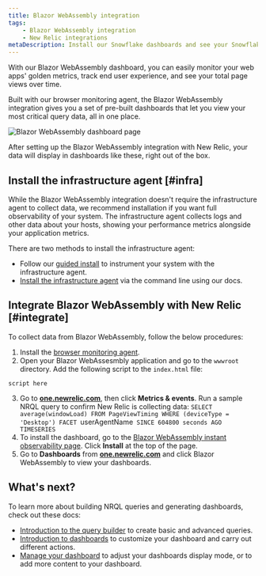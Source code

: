 ```yaml
---
title: Blazor WebAssembly integration
tags:
    - Blazor WebAssembly integration
    - New Relic integrations
metaDescription: Install our Snowflake dashboards and see your Snowflake data in New Relic.
---
```



With our Blazor WebAssembly dashboard, you can easily monitor your web apps' golden metrics, track end user experience, and see your total page views over time. 

Built with our browser monitoring agent, the Blazor WebAssembly integration gives you a set of pre-built dashboards that let you view your most critical query data, all in one place. 

<img
    title="Blazor WebAssembly dashboard"
    alt="Blazor WebAssembly dashboard page"
    src={infrastructureBlazorWebAssemblyDashboard}
/>
<figcaption>
After setting up the Blazor WebAssembly integration with New Relic, your data will display in dashboards like these, right out of the box. 
</figcaption>


## Install the infrastructure agent [#infra]

While the Blazor WebAssembly integration doesn't require the infrastructure agent to collect data, we recommend installation if you want full observability of your system. The infrastructure agent collects logs and other data about your hosts, showing your performance metrics alongside your application metrics. 

There are two methods to install the infrastructure agent:

* Follow our [guided install](https://one.newrelic.com/marketplace?state=8f14e646-461e-b010-4675-3a0658bb3d20) to instrument your system with the infrastructure agent. 
* [Install the infrastructure agent](/docs/infrastructure/install-infrastructure-agent/linux-installation/install-infrastructure-monitoring-agent-linux) via the command line using our docs.

## Integrate Blazor WebAssembly with New Relic [#integrate]

To collect data from Blazor WebAssembly, follow the below procedures: 

1. Install the [browser monitoring agent](/docs/browser/browser-monitoring/installation/install-browser-monitoring-agent).
2. Open your Blazor WebAssesmbly application and go to the `wwwroot` directory. Add the following script to the `index.html` file:

```
script here
```
3. Go to **[one.newrelic.com](https://one.newrelic.com/all-capabilities)**, then click **Metrics & events**. Run a sample NRQL query to confirm New Relic is collecting data: `SELECT average(windowLoad) FROM PageViewTiming WHERE (deviceType = 'Desktop') FACET `userAgentName` SINCE 604800 seconds AGO TIMESERIES`
4. To install the dashboard, go to the [Blazor WebAssembly instant observability page](https://newrelic.com/instant-observability/blazor-web-assembly). Click **Install** at the top of the page. 
5. Go to **Dashboards** from **[one.newrelic.com](https://one.newrelic.com/all-capabilities)** and click Blazor WebAssembly to view your dashboards. 

## What's next?

To learn more about building NRQL queries and generating dashboards, check out these docs:

* [Introduction to the query builder](/docs/query-your-data/explore-query-data/query-builder/introduction-query-builder) to create basic and advanced queries.
* [Introduction to dashboards](/docs/query-your-data/explore-query-data/dashboards/introduction-dashboards) to customize your dashboard and carry out different actions.
* [Manage your dashboard](/docs/query-your-data/explore-query-data/dashboards/manage-your-dashboard) to adjust your dashboards display mode, or to add more content to your dashboard. 
